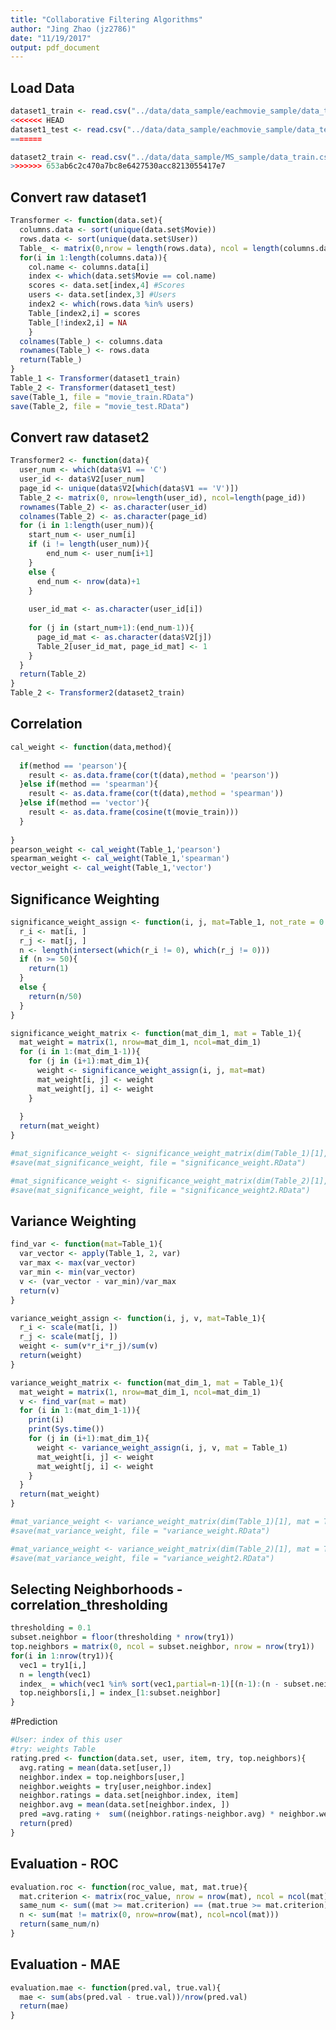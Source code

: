 ```yaml
---
title: "Collaborative Filtering Algorithms"
author: "Jing Zhao (jz2786)"
date: "11/19/2017"
output: pdf_document
---
```


## Load Data
```r
dataset1_train <- read.csv("../data/data_sample/eachmovie_sample/data_train.csv")
<<<<<<< HEAD
dataset1_test <- read.csv("../data/data_sample/eachmovie_sample/data_test.csv")
=======

dataset2_train <- read.csv("../data/data_sample/MS_sample/data_train.csv")
>>>>>>> 653ab6c2c470a7bc8e6427530acc8213055417e7
```

## Convert raw dataset1
```r
Transformer <- function(data.set){
  columns.data <- sort(unique(data.set$Movie))
  rows.data <- sort(unique(data.set$User))
  Table_ <- matrix(0,nrow = length(rows.data), ncol = length(columns.data))
  for(i in 1:length(columns.data)){
    col.name <- columns.data[i]
    index <- which(data.set$Movie == col.name)
    scores <- data.set[index,4] #Scores
    users <- data.set[index,3] #Users
    index2 <- which(rows.data %in% users)
    Table_[index2,i] = scores
    Table_[!index2,i] = NA
    }
  colnames(Table_) <- columns.data
  rownames(Table_) <- rows.data
  return(Table_)
}
Table_1 <- Transformer(dataset1_train)
Table_2 <- Transformer(dataset1_test)
save(Table_1, file = "movie_train.RData")
save(Table_2, file = "movie_test.RData")
```

## Convert raw dataset2

```r
Transformer2 <- function(data){
  user_num <- which(data$V1 == 'C')
  user_id <- data$V2[user_num]
  page_id <- unique(data$V2[which(data$V1 == 'V')])
  Table_2 <- matrix(0, nrow=length(user_id), ncol=length(page_id))
  rownames(Table_2) <- as.character(user_id)
  colnames(Table_2) <- as.character(page_id)
  for (i in 1:length(user_num)){
    start_num <- user_num[i]
    if (i != length(user_num)){
        end_num <- user_num[i+1]
    }
    else {
      end_num <- nrow(data)+1
    }
    
    user_id_mat <- as.character(user_id[i])
  
    for (j in (start_num+1):(end_num-1)){
      page_id_mat <- as.character(data$V2[j])
      Table_2[user_id_mat, page_id_mat] <- 1
    }
  }
  return(Table_2)
}
Table_2 <- Transformer2(dataset2_train)
```

## Correlation
```r
cal_weight <- function(data,method){
  
  if(method == 'pearson'){
    result <- as.data.frame(cor(t(data),method = 'pearson'))
  }else if(method == 'spearman'){
    result <- as.data.frame(cor(t(data),method = 'spearman'))
  }else if(method == 'vector'){
    result <- as.data.frame(cosine(t(movie_train)))
  }
  
}
pearson_weight <- cal_weight(Table_1,'pearson')
spearman_weight <- cal_weight(Table_1,'spearman')
vector_weight <- cal_weight(Table_1,'vector')
```



## Significance Weighting
```r

significance_weight_assign <- function(i, j, mat=Table_1, not_rate = 0 ){
  r_i <- mat[i, ]
  r_j <- mat[j, ]
  n <- length(intersect(which(r_i != 0), which(r_j != 0)))
  if (n >= 50){
    return(1)
  }
  else {
    return(n/50)
  }
}

significance_weight_matrix <- function(mat_dim_1, mat = Table_1){
  mat_weight = matrix(1, nrow=mat_dim_1, ncol=mat_dim_1)
  for (i in 1:(mat_dim_1-1)){
    for (j in (i+1):mat_dim_1){
      weight <- significance_weight_assign(i, j, mat=mat)
      mat_weight[i, j] <- weight
      mat_weight[j, i] <- weight
    }
    
  }
  return(mat_weight)
}

#mat_significance_weight <- significance_weight_matrix(dim(Table_1)[1], mat = Table_1)
#save(mat_significance_weight, file = "significance_weight.RData")

#mat_significance_weight <- significance_weight_matrix(dim(Table_2)[1], mat = Table_2)
#save(mat_significance_weight, file = "significance_weight2.RData")


```

## Variance Weighting

```r
find_var <- function(mat=Table_1){
  var_vector <- apply(Table_1, 2, var)
  var_max <- max(var_vector)
  var_min <- min(var_vector)
  v <- (var_vector - var_min)/var_max
  return(v)
}

variance_weight_assign <- function(i, j, v, mat=Table_1){
  r_i <- scale(mat[i, ])
  r_j <- scale(mat[j, ])
  weight <- sum(v*r_i*r_j)/sum(v)
  return(weight)
}

variance_weight_matrix <- function(mat_dim_1, mat = Table_1){
  mat_weight = matrix(1, nrow=mat_dim_1, ncol=mat_dim_1)
  v <- find_var(mat = mat)
  for (i in 1:(mat_dim_1-1)){
    print(i)
    print(Sys.time())
    for (j in (i+1):mat_dim_1){
      weight <- variance_weight_assign(i, j, v, mat = Table_1)
      mat_weight[i, j] <- weight
      mat_weight[j, i] <- weight
    }
  }
  return(mat_weight)
}

#mat_variance_weight <- variance_weight_matrix(dim(Table_1)[1], mat = Table_1)
#save(mat_variance_weight, file = "variance_weight.RData")

#mat_variance_weight <- variance_weight_matrix(dim(Table_2)[1], mat = Table_2)
#save(mat_variance_weight, file = "variance_weight2.RData")

```



## Selecting Neighborhoods - correlation_thresholding
```r
thresholding = 0.1
subset.neighbor = floor(thresholding * nrow(try1))
top.neighbors = matrix(0, ncol = subset.neighbor, nrow = nrow(try1))
for(i in 1:nrow(try1)){
  vec1 = try1[i,]
  n = length(vec1)
  index_ = which(vec1 %in% sort(vec1,partial=n-1)[(n-1):(n - subset.neighbor)])
  top.neighbors[i,] = index_[1:subset.neighbor]
}
```

#Prediction
```r
#User: index of this user
#try: weights Table
rating.pred <- function(data.set, user, item, try, top.neighbors){
  avg.rating = mean(data.set[user,])
  neighbor.index = top.neighbors[user,]
  neighbor.weights = try[user,neighbor.index]
  neighbor.ratings = data.set[neighbor.index, item]
  neighbor.avg = mean(data.set[neighbor.index, ])
  pred =avg.rating +  sum((neighbor.ratings-neighbor.avg) * neighbor.weights)/sum(neighbor.weights)
  return(pred)
}
```


## Evaluation - ROC

```r
evaluation.roc <- function(roc_value, mat, mat.true){
  mat.criterion <- matrix(roc_value, nrow = nrow(mat), ncol = ncol(mat))
  same_num <- sum((mat >= mat.criterion) == (mat.true >= mat.criterion))
  n <- sum(mat != matrix(0, nrow=nrow(mat), ncol=ncol(mat)))
  return(same_num/n)
}
```

## Evaluation - MAE
```r
evaluation.mae <- function(pred.val, true.val){
  mae <- sum(abs(pred.val - true.val))/nrow(pred.val)
  return(mae)
}
```


